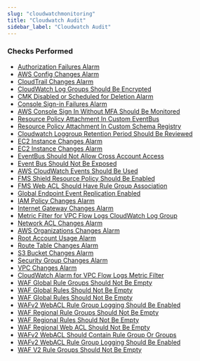 ```yaml
---
slug: "cloudwatchmonitoring"
title: "Cloudwatch Audit"
sidebar_label: "Cloudwatch Audit"
---
```


### Checks Performed

- [Authorization Failures Alarm](cloudwatchmonitoring/rules/authorization_failures_alarm)
- [AWS Config Changes Alarm](cloudwatchmonitoring/rules/aws_config_changes_alarm)
- [CloudTrail Changes Alarm](cloudwatchmonitoring/rules/cloudtrail_changes_alarm)
- [CloudWatch Log Groups Should Be Encrypted](cloudwatchmonitoring/rules/cloudwatch_log_groups_not_encrypted)
- [CMK Disabled or Scheduled for Deletion Alarm](cloudwatchmonitoring/rules/cmk_disabled_or_scheduled_for_deletion_alarm)
- [Console Sign-in Failures Alarm](cloudwatchmonitoring/rules/console_sign_in_failures_alarm)
- [AWS Console Sign In Without MFA Should Be Monitored](cloudwatchmonitoring/rules/console_sign_in_without_mfa)
- [Resource Policy Attachment In Custom EventBus](cloudwatchmonitoring/rules/custom_eventbus_policy_attached)
- [Resource Policy Attachment In Custom Schema Registry](cloudwatchmonitoring/rules/custom_schema_registry_policy_attached)
- [Cloudwatch Loggroup Retention Period Should Be Reviewed](cloudwatchmonitoring/rules/cw_loggroup_retention_period_check)
- [EC2 Instance Changes Alarm](cloudwatchmonitoring/rules/ec2_instance_changes_alarm)
- [EC2 Instance Changes Alarm](cloudwatchmonitoring/rules/ec2_large_instance_changes_alarm)
- [EventBus Should Not Allow Cross Account Access](cloudwatchmonitoring/rules/event_bus_cross_account_access)
- [Event Bus Should Not Be Exposed](cloudwatchmonitoring/rules/event_bus_exposed)
- [AWS CloudWatch Events Should Be Used](cloudwatchmonitoring/rules/events_in_use)
- [FMS Shield Resource Policy Should Be Enabled](cloudwatchmonitoring/rules/fms_shield_resource_policy)
- [FMS Web ACL Should Have Rule Group Association](cloudwatchmonitoring/rules/fms_webacl_rulegroup_association)
- [Global Endpoint Event Replication Enabled](cloudwatchmonitoring/rules/global_endpoint_event_replication_enabled)
- [IAM Policy Changes Alarm](cloudwatchmonitoring/rules/iam_policy_changes_alarm)
- [Internet Gateway Changes Alarm](cloudwatchmonitoring/rules/internet_gateway_changes_alarm)
- [Metric Filter for VPC Flow Logs CloudWatch Log Group](cloudwatchmonitoring/rules/metric_filter_for_vpc_flow_logs)
- [Network ACL Changes Alarm](cloudwatchmonitoring/rules/network_acl_changes_alarm)
- [AWS Organizations Changes Alarm](cloudwatchmonitoring/rules/organizations_changes_alarm)
- [Root Account Usage Alarm](cloudwatchmonitoring/rules/root_account_usage_alarm)
- [Route Table Changes Alarm](cloudwatchmonitoring/rules/route_table_changes_alarm)
- [S3 Bucket Changes Alarm](cloudwatchmonitoring/rules/s3_bucket_changes_alarm)
- [Security Group Changes Alarm](cloudwatchmonitoring/rules/security_group_changes_alarm)
- [VPC Changes Alarm](cloudwatchmonitoring/rules/vpc_changes_alarm)
- [CloudWatch Alarm for VPC Flow Logs Metric Filter](cloudwatchmonitoring/rules/vpc_flow_logs_metric_filter)
- [WAF Global Rule Groups Should Not Be Empty](cloudwatchmonitoring/rules/waf_global_rulegroup_not_empty)
- [WAF Global Rules Should Not Be Empty](cloudwatchmonitoring/rules/waf_global_rules_not_empty)
- [WAF Global Rules Should Not Be Empty](cloudwatchmonitoring/rules/waf_global_webacl_not_empty)
- [WAFv2 WebACL Rule Group Logging Should Be Enabled](cloudwatchmonitoring/rules/waf_logging_enabled)
- [WAF Regional Rule Groups Should Not Be Empty](cloudwatchmonitoring/rules/waf_regional_rulegroup_not_empty)
- [WAF Regional Rules Should Not Be Empty](cloudwatchmonitoring/rules/waf_regional_rules_not_empty)
- [WAF Regional Web ACL Should Not Be Empty](cloudwatchmonitoring/rules/waf_regional_webacl_not_empty)
- [WAFv2 WebACL Should Contain Rule Group Or Groups](cloudwatchmonitoring/rules/wafv2_acl_rule_group)
- [WAFv2 WebACL Rule Group Logging Should Be Enabled](cloudwatchmonitoring/rules/wafv2_acl_rule_group_logging_enabled)
- [WAF V2 Rule Groups Should Not Be Empty](cloudwatchmonitoring/rules/wafv2_rulegroup_not_empty_rule)
